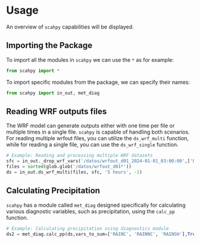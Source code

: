 # Usage {.unnumbered}

An overview of `scahpy` capabilities will be displayed.

## Importing the Package

To import all the modules in `scahpy` we can use the `*` as for example:

```python
from scahpy import *
```
To import specific modules from the package, we can specify their names:

```python
from scahpy import in_out, met_diag
```

## Reading WRF outputs files
The WRF model can generate outputs either with one time per file or multiple times in a single file. `scahpy` is capable of handling both scenarios. For reading multiple wrfout files, you can utilize the `ds_wrf_multi` function, while for reading a single file, you can use the `ds_wrf_single` function. 

```python
# Example: Reading and processing multiple WRF datasets
sfc = in_out._drop_wrf_vars('/datos/wrfout_d01_2024-01-01_03:00:00',['RAINC', 'RAINNC', 'RAINSH', 'U10', 'V10', 'SSTSK'])
files = sorted(glob.glob('/datos/wrfout_d01*'))
ds = in_out.ds_wrf_multi(files, sfc, '5 hours', -1)
```

## Calculating Precipitation

`scahpy` has a module called `met_diag` designed specifically for calculating various diagnostic variables, such as precipitation, using the `calc_pp` function.

```python
# Example: Calculating precipitation using diagnostics module
ds2 = met_diag.calc_pp(ds,vars_to_sum=['RAINC', 'RAINNC', 'RAINSH'],True)
```

